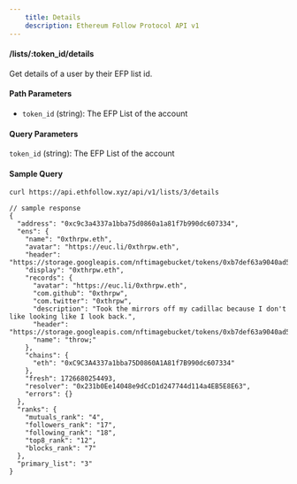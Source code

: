 ```yaml
---
    title: Details
    description: Ethereum Follow Protocol API v1
---
```


#### /lists/\:token_id/details
Get details of a user by their EFP list id. 

#### Path Parameters
- `token_id` (string): The EFP List of the account

#### Query Parameters
`token_id` (string): The EFP List of the account

#### Sample Query
```sh
curl https://api.ethfollow.xyz/api/v1/lists/3/details
```

```jsonc
// sample response
{
  "address": "0xc9c3a4337a1bba75d0860a1a81f7b990dc607334",
  "ens": {
    "name": "0xthrpw.eth",
    "avatar": "https://euc.li/0xthrpw.eth",
    "header": "https://storage.googleapis.com/nftimagebucket/tokens/0xb7def63a9040ad5dc431aff79045617922f4023a/1897.svg",
    "display": "0xthrpw.eth",
    "records": {
      "avatar": "https://euc.li/0xthrpw.eth",
      "com.github": "0xthrpw",
      "com.twitter": "0xthrpw",
      "description": "Took the mirrors off my cadillac because I don't like looking like I look back.",
      "header": "https://storage.googleapis.com/nftimagebucket/tokens/0xb7def63a9040ad5dc431aff79045617922f4023a/1897.svg",
      "name": "throw;"
    },
    "chains": {
      "eth": "0xC9C3A4337a1bba75D0860A1A81f7B990dc607334"
    },
    "fresh": 1726680254493,
    "resolver": "0x231b0Ee14048e9dCcD1d247744d114a4EB5E8E63",
    "errors": {}
  },
  "ranks": {
    "mutuals_rank": "4",
    "followers_rank": "17",
    "following_rank": "18",
    "top8_rank": "12",
    "blocks_rank": "7"
  },
  "primary_list": "3"
}
```